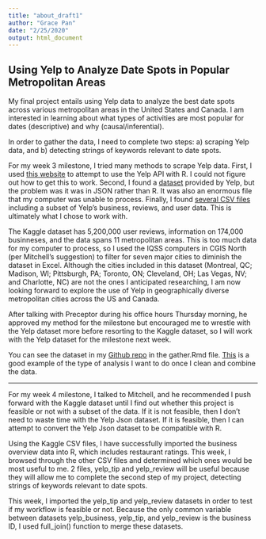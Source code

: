 ```yaml
---
title: "about_draft1"
author: "Grace Pan"
date: "2/25/2020"
output: html_document
---
```


## Using Yelp to Analyze Date Spots in Popular Metropolitan Areas


 My final project entails using Yelp data to analyze the best date spots across various metropolitan areas in the United States and Canada. I am interested in learning about what types of activities are most popular for dates (descriptive) and why (causal/inferential). 
 
 In order to gather the data, I need to complete two steps: a) scraping Yelp data, and b) detecting strings of keywords relevant to date spots. 
 
 For my week 3 milestone, I tried many methods to scrape Yelp data. First, I used [this website]( https://billpetti.github.io/2017-12-23-use-yelp-api-r-rstats/) to attempt to use the Yelp API with R. I could not figure out how to get this to work. Second, I found a [dataset](https://www.yelp.com/dataset/download) provided by Yelp, but the problem was it was in JSON rather than R. It was also an enormous file that my computer was unable to process. Finally, I found [several CSV files](https://www.kaggle.com/yelp-dataset/yelp-dataset/data) including a subset of Yelp's business, reviews, and user data.  This is ultimately what I chose to work with.
 
 The Kaggle dataset has 5,200,000 user reviews, information on 174,000 businneses, and the data spans 11 metropolitan areas. This is too much data for my computer to process, so I used the IQSS computers in CGIS North (per Mitchell's suggestion) to filter for seven major cities to diminish the dataset in Excel. Although the cities included in this dataset (Montreal, QC; Madison, WI; Pittsburgh, PA; Toronto, ON; Cleveland, OH; Las Vegas, NV; and Charlotte, NC) are not the ones I anticipated researching, I am now looking forward to explore the use of Yelp in geographically diverse metropolitan cities across the US and Canada.
 
 After talking with Preceptor during his office hours Thursday morning, he approved my method for the milestone but encouraged me to wrestle with the Yelp dataset more before resorting to the Kaggle dataset, so I will work with the Yelp dataset for the milestone next week. 
 
 You can see the dataset in my [Github repo](https://github.com/gspan28/final_project_version1) in the gather.Rmd file. [This](https://www.kaggle.com/ambarish/a-very-extensive-data-analysis-of-yelp 
) is a good example of the type of analysis I want to do once I clean and combine the data. 

---

For my week 4 milestone, I talked to Mitchell, and he recommended I push forward with the Kaggle dataset until I find out whether this project is feasible or not with a subset of the data. If it is not feasible, then I don't need to waste time with the Yelp Json dataset. If it is feasible, then I can attempt to convert the Yelp Json dataset to be compatible with R. 

Using the Kaggle CSV files, I have successfully imported the business overview data into R, which includes restaurant ratings. This week, I browsed through the other CSV files and determined which ones would be most useful to me. 2 files, yelp_tip and yelp_review will be useful because they will allow me to complete the second step of my project, detecting strings of keywords relevant to date spots.

This week, I imported the yelp_tip and yelp_review datasets in order to test if my workflow is feasible or not. Because the only common variable between datasets yelp_business, yelp_tip, and yelp_review is the business ID, I used full_join() function to merge these datasets.


 
